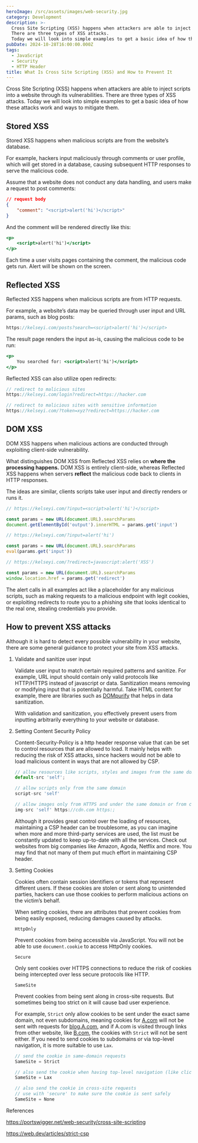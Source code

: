 ```yaml
---
heroImage: /src/assets/images/web-security.jpg
category: Development
description: >-
  Cross Site Scripting (XSS) happens when attackers are able to inject scripts into a website through its vulnerabilities. 
  There are three types of XSS attacks. 
  Today we will look into simple examples to get a basic idea of how these attacks work and ways to mitigate them.
pubDate: 2024-10-28T16:00:00.000Z
tags:
  - JavaScript
  - Security
  - HTTP Header
title: What Is Cross Site Scripting (XSS) and How to Prevent It
---
```


Cross Site Scripting (XSS) happens when attackers are able to inject scripts into a website through its vulnerabilities. There are three types of XSS attacks. Today we will look into simple examples to get a basic idea of how these attacks work and ways to mitigate them.

## Stored XSS

Stored XSS happens when malicious scripts are from the website’s database.

For example, hackers input maliciously through comments or user profile, which will get stored in a database, causing subsequent HTTP responses to serve the malicious code.

Assume that a website does not conduct any data handling, and users make a request to post comments:

```json
// request body
{
	"comment": "<script>alert('hi')</script>"
}
```

And the comment will be rendered directly like this:

```jsx
<p>
	<script>alert('hi')</script>
</p>
```

Each time a user visits pages containing the comment, the malicious code gets run. Alert will be shown on the screen.

## Reflected XSS

Reflected XSS happens when malicious scripts are from HTTP requests.

For example, a website’s data may be queried through user input and URL params, such as blog posts:

```jsx
https://kelseyi.com/posts?search=<script>alert('hi')</script>
```

The result page renders the input as-is, causing the malicious code to be run:

```jsx
<p>
	You searched for: <script>alert('hi')</script>
</p>
```

Reflected XSS can also utilize open redirects:

```jsx
// redirect to malicious sites
https://kelseyi.com/login?redirect=https://hacker.com

// redirect to malicious sites with sensitive information
https://kelseyi.com/?token=xyz?redirect=https://hacker.com
```

## DOM XSS

DOM XSS happens when malicious actions are conducted through exploiting client-side vulnerability.

What distinguishes DOM XSS from Reflected XSS relies on **where the processing happens.** DOM XSS is entirely client-side, whereas Reflected XSS happens when servers **reflect** the malicious code back to clients in HTTP responses.

The ideas are similar, clients scripts take user input and directly renders or runs it.

```jsx
// https://kelseyi.com/?input=<script>alert('hi')</script>

const params = new URL(document.URL).searchParams
document.getElementById('output').innerHTML = params.get('input')
```

```jsx
// https://kelseyi.com/?input=alert('hi')

const params = new URL(document.URL).searchParams
eval(params.get('input'))
```

```jsx
// https://kelseyi.com/?redirect=javascript:alert('XSS')

const params = new URL(document.URL).searchParams
window.location.href = params.get('redirect')
```

The alert calls in all examples act like a placeholder for any malicious scripts, such as making requests to a malicious endpoint with legit cookies, or exploiting redirects to route you to a phishing site that looks identical to the real one, stealing credentials you provide.

## How to prevent XSS attacks

Although it is hard to detect every possible vulnerability in your website, there are some general guidance to protect your site from XSS attacks.

1. Validate and sanitize user input

   Validate user input to match certain required patterns and sanitize. For example, URL input should contain only valid protocols like HTTP/HTTPS instead of javascript or data. Sanitization means removing or modifying input that is potentially harmful. Take HTML content for example, there are libraries such as [DOMpurify](https://github.com/cure53/DOMPurify) that helps in data sanitization.

   With validation and sanitization, you effectively prevent users from inputting arbitrarily everything to your website or database.

2. Setting Content Security Policy

   Content-Security-Policy is a http header response value that can be set to control resources that are allowed to load. It mainly helps with reducing the risk of XSS attacks, since hackers would not be able to load malicious content in ways that are not allowed by CSP.

   ```jsx
   // allow resources like scripts, styles and images from the same domain by defualt
   default-src 'self';

   // allow scripts only from the same domain
   script-src 'self'

   // allow images only from HTTPS and under the same domain or from cdn.com
   img-src 'self' https://cdn.com https:;
   ```

   Although it provides great control over the loading of resources, maintaining a CSP header can be troublesome, as you can imagine when more and more third-party services are used, the list must be constantly updated to keep up-to-date with all the services. Check out websites from big companies like Amazon, Agoda, Netflix and more. You may find that not many of them put much effort in maintaining CSP header.

3. Setting Cookies

   Cookies often contain session identifiers or tokens that represent different users. If these cookies are stolen or sent along to unintended parties, hackers can use those cookies to perform malicious actions on the victim’s behalf.

   When setting cookies, there are attributes that prevent cookies from being easily exposed, reducing damages caused by attacks.

   `HttpOnly`

   Prevent cookies from being accessible via JavaScript. You will not be able to use `document.cookie` to access HttpOnly cookies.

   `Secure`

   Only sent cookies over HTTPS connections to reduce the risk of cookies being intercepted over less secure protocols like HTTP.

   `SameSite`

   Prevent cookies from being sent along in cross-site requests. But sometimes being too strict on it will cause bad user experience.

   For example, `Strict` only allow cookies to be sent under the exact same domain, not even subdomains, meaning cookies for [A.com](http://A.com) will not be sent with requests for [blog.A.com](http://blog.A.com), and if A.com is visited through links from other website, like [B.com](http://B.com), the cookies with `Strict` will not be sent either. If you need to send cookies to subdomains or via top-level navigation, it is more suitable to use `Lax`.

   ```jsx
   // send the cookie in same-domain requests
   SameSite = Strict

   // also send the cookie when having top-level navigation (like clicking a link, enter a new url, redirect via js...)
   SameSite = Lax

   // also send the cookie in cross-site requests
   // use with 'secure' to make sure the cookie is sent safely
   SameSite = None
   ```

References

https://portswigger.net/web-security/cross-site-scripting

https://web.dev/articles/strict-csp
